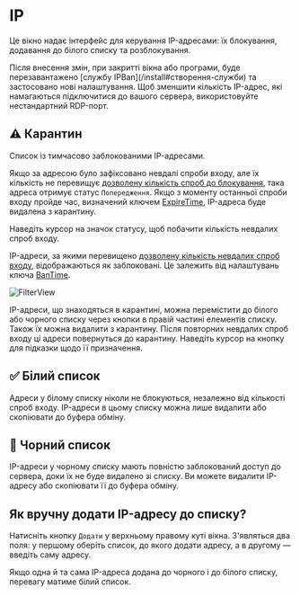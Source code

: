 
# IP

Це вікно надає інтерфейс для керування IP-адресами: їх блокування, додавання до білого списку та розблокування.


<Callout type="info" emoji="ℹ️">
    Після внесення змін, при закритті вікна або програми, буде перезавантажено [службу IPBan](/install#створення-служби)
    та застосовано нові налаштування.
</Callout>

<Callout type="warning" emoji="⚠️">
    Щоб зменшити кількість IP-адрес, які намагаються підключитися до вашого сервера, використовуйте нестандартний RDP-порт.
</Callout>

## ⚠ Карантин
Список із тимчасово заблокованими IP-адресами.

Якщо за адресою було зафіксовано невдалі спроби входу, але їх кількість не перевищує
[дозволену кількість спроб до блокування](/options/keys/failed-login-attempts-before-ban),
така адреса отримує статус `Попередження`. Якщо з моменту останньої спроби входу пройде час,
визначений ключем [ExpireTime](/options/keys/expire-time), IP-адреса буде видалена з карантину.

<Callout type="info" emoji="ℹ️">
    Наведіть курсор на значок статусу, щоб побачити кількість невдалих спроб входу.
</Callout>

IP-адреси, за якими перевищено [дозволену кількість невдалих спроб входу](/options/events/types#невдалий-вхід),
відображаються як заблоковані. Це залежить від налаштувань ключа [BanTime](/options/keys/ban-time).

<img src="../assets/ip-warn.png" alt="FilterView" className="nx-rounded-lg nx-my-2"/>

IP-адреси, що знаходяться в карантині,
можна перемістити до білого або чорного списку через кнопки в правій частині елементів списку.
Також їх можна видалити з карантину. Після повторних невдалих спроб входу ці адреси повернуться до карантину.
Наведіть курсор на кнопку для підказки щодо її призначення.

## ✅ Білий список
Адреси у білому списку ніколи не блокуються, незалежно від кількості спроб входу.
IP-адреси в цьому списку можна лише видалити або скопіювати до буфера обміну.

## 🚫 Чорний список
IP-адреси у чорному списку мають повністю заблокований доступ до сервера,
доки їх не буде видалено зі списку. Ви можете видалити IP-адресу або скопіювати її до буфера обміну.

## Як вручну додати IP-адресу до списку?
Натисніть кнопку `Додати` у верхньому правому куті вікна.
З'являться два поля: у першому оберіть список, до якого додати адресу, а в другому — введіть саму адресу.

<Callout type="info" emoji="ℹ️">
    Якщо одна й та сама IP-адреса додана до чорного і до білого списку,
    перевагу матиме білий список.
</Callout>